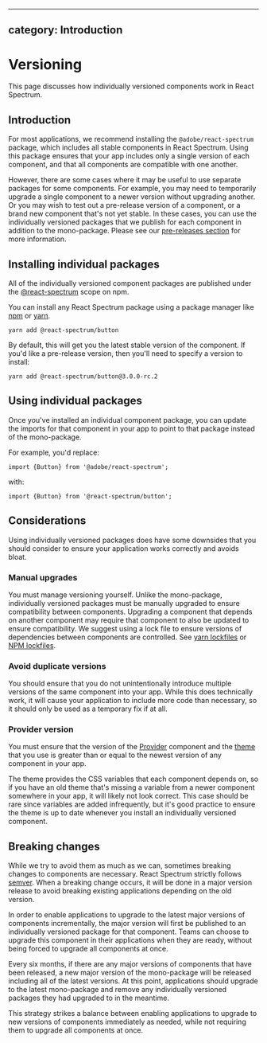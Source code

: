 <!-- Copyright 2020 Adobe. All rights reserved.
This file is licensed to you under the Apache License, Version 2.0 (the "License");
you may not use this file except in compliance with the License. You may obtain a copy
of the License at http://www.apache.org/licenses/LICENSE-2.0
Unless required by applicable law or agreed to in writing, software distributed under
the License is distributed on an "AS IS" BASIS, WITHOUT WARRANTIES OR REPRESENTATIONS
OF ANY KIND, either express or implied. See the License for the specific language
governing permissions and limitations under the License. -->


---
category: Introduction
---

# Versioning

This page discusses how individually versioned components work in React Spectrum.

## Introduction

For most applications, we recommend installing the `@adobe/react-spectrum`
package, which includes all stable components in React Spectrum. Using this
package ensures that your app includes only a single version of each component,
and that all components are compatible with one another.

However, there are some cases where it may be useful to use separate
packages for some components. For example, you may need to temporarily upgrade a
single component to a newer version without upgrading another. Or you may wish to
test out a pre-release version of a component, or a brand new component that's not
yet stable. In these cases, you can use the individually versioned packages that
we publish for each component in addition to the mono-package. Please see our [pre-releases section](/Support.html#pre-releases) for more information.

## Installing individual packages

All of the individually versioned component packages are published under the
[@react-spectrum](https://www.npmjs.com/org/react-spectrum) scope on npm.

You can install any React Spectrum package using a package manager like
[npm](https://docs.npmjs.com/cli/npm) or [yarn](https://classic.yarnpkg.com/lang/en/).

```
yarn add @react-spectrum/button
```

By default, this will get you the latest stable version of the component.
If you'd like a pre-release version, then you'll need to specify a version
to install:

```
yarn add @react-spectrum/button@3.0.0-rc.2
```

## Using individual packages

Once you've installed an individual component package, you can update the imports
for that component in your app to point to that package instead of the mono-package.

For example, you'd replace:

```tsx
import {Button} from '@adobe/react-spectrum';
```

with:

```tsx keepIndividualImports
import {Button} from '@react-spectrum/button';
```

## Considerations

Using individually versioned packages does have some downsides that you should consider
to ensure your application works correctly and avoids bloat.

### Manual upgrades

You must manage versioning yourself. Unlike the mono-package, individually
versioned packages must be manually upgraded to ensure compatibility between
components. Upgrading a component that depends on another component may require
that component to also be updated to ensure compatibility. We suggest using a
lock file to ensure versions of dependencies between components are controlled.
See [yarn lockfiles](https://classic.yarnpkg.com/en/docs/yarn-lock/) or
[NPM lockfiles](https://docs.npmjs.com/configuring-npm/package-locks.html).

### Avoid duplicate versions

You should ensure that you do not unintentionally introduce multiple versions of
the same component into your app. While this does technically work, it will
cause your application to include more code than necessary, so it should only
be used as a temporary fix if at all.

### Provider version

You must ensure that the version of the [Provider](Provider.html) component
and the [theme](theming.html) that you use is greater than or equal to the
newest version of any component in your app.

The theme provides the CSS variables that each component depends on, so if you
have an old theme that's missing a variable from a newer component somewhere
in your app, it will likely not look correct. This case should be rare since
variables are added infrequently, but it's good practice to ensure the theme
is up to date whenever you install an individually versioned component.

## Breaking changes

While we try to avoid them as much as we can, sometimes breaking changes to
components are necessary. React Spectrum strictly follows [semver](https://semver.org).
When a breaking change occurs, it will be done in a major version release
to avoid breaking existing applications depending on the old version.

In order to enable applications to upgrade to the latest major versions
of components incrementally, the major version will first be
published to an individually versioned package for that component.
Teams can choose to upgrade this component in their applications
when they are ready, without being forced to upgrade all components at once.

Every six months, if there are any major versions of components that have been released,
a new major version of the mono-package will be released including all of
the latest versions. At this point, applications should upgrade to the latest
mono-package and remove any individually versioned packages they had upgraded
to in the meantime.

This strategy strikes a balance between enabling applications to upgrade to
new versions of components immediately as needed, while not requiring them to upgrade
all components at once.
